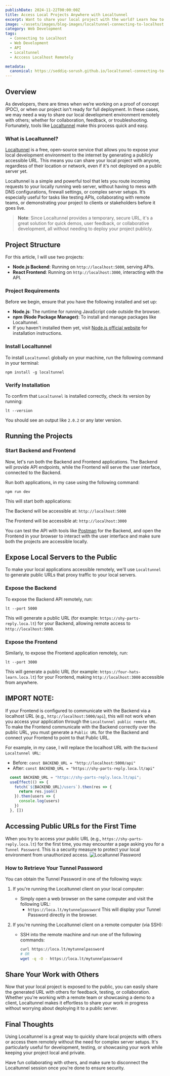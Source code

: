 ```yaml
---
publishDate: 2024-11-22T00:00:00Z
title: Access Local Projects Anywhere with Localtunnel
excerpt: Want to share your local project with the world? Learn how to expose your project over a public IP and let others access it from anywhere!
image: ~/assets/images/blog-images/localtunnel-connecting-to-localhost.svg
category: Web Development
tags:
  - Connecting to Localhost
  - Web Development
  - API
  - Localtunnel
  - Acccess Localhost Remotely

metadata:
  canonical: https://seddiq-sorush.github.io/localtunnel-connecting-to-access-local-project-remotely.mdx
---
```



## Overview

As developers, there are times when we’re working on a proof of concept (POC), or when our project isn't ready for full deployment. In these cases, we may need a way to share our local development environment remotely with others; whether for collaboration, feedback, or troubleshooting. Fortunately, tools like [Localtunnel](https://theboroer.github.io/localtunnel-www/) make this process quick and easy.


### What is Localtunnel?

[Localtunnel](https://theboroer.github.io/localtunnel-www/) is a free, open-source service that allows you to expose your local development environment to the internet by generating a publicly accessible URL. This means you can share your local project with anyone, regardless of their location or network, even if it's not deployed on a public server yet.

Localtunnel is a simple and powerful tool that lets you route incoming requests to your locally running web server, without having to mess with DNS configurations, firewall settings, or complex server setups. It’s especially useful for tasks like testing APIs, collaborating with remote teams, or demonstrating your project to clients or stakeholders before it goes live.

> **Note**: Since Localtunnel provides a temporary, secure URL, it's a great solution for quick demos, user feedback, or collaborative development, all without needing to deploy your project publicly.

## Project Structure
For this article, I will use two projects:

- **Node.js Backend**: Running on `http://localhost:5000`, serving APIs.
- **React Frontend**: Running on `http://localhost:3000`, interacting with the API.

### Project Requirements

Before we begin, ensure that you have the following installed and set up:
- **Node.js**: The runtime for running JavaScript code outside the browser.
- **npm (Node Package Manager)**: To install and manage packages like Localtunnel.
- If you haven't installed them yet, visit [Node.js official website](https://nodejs.org/en) for installation instructions.


### Install Localtunnel
To install `Localtunnel` globally on your machine, run the following command in your terminal:

```shell
npm install -g localtunnel
```
### Verify Installation
To confirm that `Localtunnel` is installed correctly, check its version by running:
```shell
lt --version 
```
You should see an output like `2.0.2` or any later version.

## Running the Projects
### Start Backend and Frontend
Now, let's run both the Backend and Frontend applications. The Backend will provide API endpoints, while the Frontend will serve the user interface, connected to the Backend.

Run both applications, in my case using the following command:

```shell
npm run dev
```
This will start both applications:

The Backend will be accessible at: `http://localhost:5000`

The Frontend will be accessible at: `http://localhost:3000`

You can test the API with tools like [Postman](https://www.postman.com/) for the Backend, and open the Frontend in your browser to interact with the user interface and make sure both the projects are accessible locally.

## Expose Local Servers to the Public
To make your local applications accessible remotely, we'll use `Localtunnel` to generate public URLs that proxy traffic to your local servers.

### Expose the Backend
To expose the Backend API remotely, run:

```shell
lt --port 5000
```
This will generate a public URL (for example: `https://shy-parts-reply.loca.lt`) for your Backend, allowing remote access to `http://localhost:5000`.

### Expose the Frontend
Similarly, to expose the Frontend application remotely, run:

```shell
lt --port 3000
```
This will generate a public URL (for example: `https://four-hats-learn.loca.lt`) for your Frontend, making `http://localhost:3000` accessible from anywhere.

## **IMPORT NOTE**: 

If your Frontend is configured to communicate with the Backend via a localhost URL (e.g., `http://localhost:5000/api`), this will not work when you access your application through the `Localtunnel public remote URL`.<br/>
To make the Frontend communicate with the Backend correctly over the public URL, you must generate a `Public URL` for the the Backend and connect your Frontend to point to that Public URL.

For example, in my case, I will replace the localhost URL with the `Backend Localtunnel URL`:

- Before: `const BACKEND_URL = "http://localhost:5000/api"`
- After: `const BACKEND_URL = "https://shy-parts-reply.loca.lt/api"`
```javascript
  const BACKEND_URL = "https://shy-parts-reply.loca.lt/api";
  useEffect(() => {
    fetch(`${BACKEND_URL}/users`).then(res => {
      return res.json()
    }).then(users => {
      console.log(users)
    })
  }, [])
```


## Accessing Public URLs for the First Time
When you try to access your public URL (e.g., `https://shy-parts-reply.loca.lt`) for the first time, you may encounter a page asking you for a `Tunnel Password`. This is a security measure to protect your local environment from unauthorized access.
<Image src={TunnelPasswordImage} alt="Localtunnel Password" />

### How to Retrieve Your Tunnel Password
You can obtain the Tunnel Password in one of the following ways:

1. If you're running the Localtunnel client on your local computer:
   - Simply open a web browser on the same computer and visit the following URL:
     - `https://loca.lt/mytunnelpassword`
This will display your Tunnel Password directly in the browser.

2. If you're running the Localtunnel client on a remote computer (via SSH):
   - SSH into the remote machine and run one of the following commands:
     ```bash
     curl https://loca.lt/mytunnelpassword
     # OR
     wget -q -O - https://loca.lt/mytunnelpassword
     ```

## Share Your Work with Others
Now that your local project is exposed to the public, you can easily share the generated URL with others for feedback, testing, or collaboration. Whether you're working with a remote team or showcasing a demo to a client, Localtunnel makes it effortless to share your work in progress without worrying about deploying it to a public server.

## Final Thoughts
Using Localtunnel is a great way to quickly share local projects with others or access them remotely without the need for complex server setups. It's particularly useful for development, testing, or showcasing your work while keeping your project local and private.

Have fun collaborating with others, and make sure to disconnect the Localtunnel session once you're done to ensure security.
